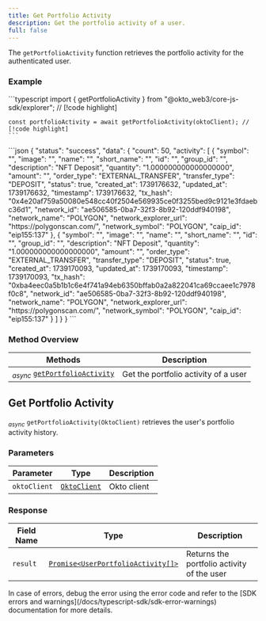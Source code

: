 ```yaml
---
title: Get Portfolio Activity
description: Get the portfolio activity of a user.
full: false
---
```



<AIMarkdownComponent isIndex={false} />

The `getPortfolioActivity` function retrieves the portfolio activity for the authenticated user.

<ChainSupportStatus />

### Example

<Accordions defaultValue="Usage">
<Accordion title="Usage">
<Tabs items={['Typescript']}>
  <Tab value="Typescript">
    ```typescript
    import { getPortfolioActivity } from "@okto_web3/core-js-sdk/explorer"; // [!code highlight]

    const portfolioActivity = await getPortfolioActivity(oktoClient); // [!code highlight]
    ```
  </Tab>
</Tabs>
</Accordion>

<Accordion title="Success Response">
```json
{
    "status": "success",
    "data": {
        "count": 50,
        "activity": [
            {
                "symbol": "",
                "image": "",
                "name": "",
                "short_name": "",
                "id": "",
                "group_id": "",
                "description": "NFT Deposit",
                "quantity": "1.000000000000000000",
                "amount": "",
                "order_type": "EXTERNAL_TRANSFER",
                "transfer_type": "DEPOSIT",
                "status": true,
                "created_at": 1739176632,
                "updated_at": 1739176632,
                "timestamp": 1739176632,
                "tx_hash": "0x4e20af759a50080e548cc40f2504e569935ce0f3255bed9c9121e3fdaebc36d1",
                "network_id": "ae506585-0ba7-32f3-8b92-120ddf940198",
                "network_name": "POLYGON",
                "network_explorer_url": "https://polygonscan.com/",
                "network_symbol": "POLYGON",
                "caip_id": "eip155:137"
            },
            {
                "symbol": "",
                "image": "",
                "name": "",
                "short_name": "",
                "id": "",
                "group_id": "",
                "description": "NFT Deposit",
                "quantity": "1.000000000000000000",
                "amount": "",
                "order_type": "EXTERNAL_TRANSFER",
                "transfer_type": "DEPOSIT",
                "status": true,
                "created_at": 1739170093,
                "updated_at": 1739170093,
                "timestamp": 1739170093,
                "tx_hash": "0xba4eec0a5b1b1c6e4f741a94eb6350bffab0a2a822041ca69ccaee1c7978f0c8",
                "network_id": "ae506585-0ba7-32f3-8b92-120ddf940198",
                "network_name": "POLYGON",
                "network_explorer_url": "https://polygonscan.com/",
                "network_symbol": "POLYGON",
                "caip_id": "eip155:137"
            }
        ]
    }
}
```
</Accordion>
</Accordions>

### Method Overview

| Methods                                                                         | Description                          |                 
|---------------------------------------------------------------------------------|--------------------------------------|
| <sub><i>async</i></sub> [`getPortfolioActivity`](#get-portfolio-activity) | Get the portfolio activity of a user |

<div className="method-box">

## Get Portfolio Activity

<sub><i>async</i></sub> `getPortfolioActivity(OktoClient)` retrieves the user's portfolio activity history.

### Parameters

| Parameter   | Type                        | Description                            | 
|-------------|-----------------------------|----------------------------------------|
| `oktoClient` | [`OktoClient`](/docs/typescript-sdk/technical-reference#models) | Okto client |                                        |

### Response

<Callout title="Success Response">

| Field Name | Type                  | Description                                   | 
|------------|-----------------------|-----------------------------------------------|
| `result`   | [`Promise<UserPortfolioActivity[]>`](/docs/typescript-sdk/technical-reference#models) | Returns the portfolio activity of the user | 

</Callout>
</div>

<Callout title="Note">
In case of errors, debug the error using the error code and refer to the [SDK errors and warnings](/docs/typescript-sdk/sdk-error-warnings) documentation for more details.
</Callout>